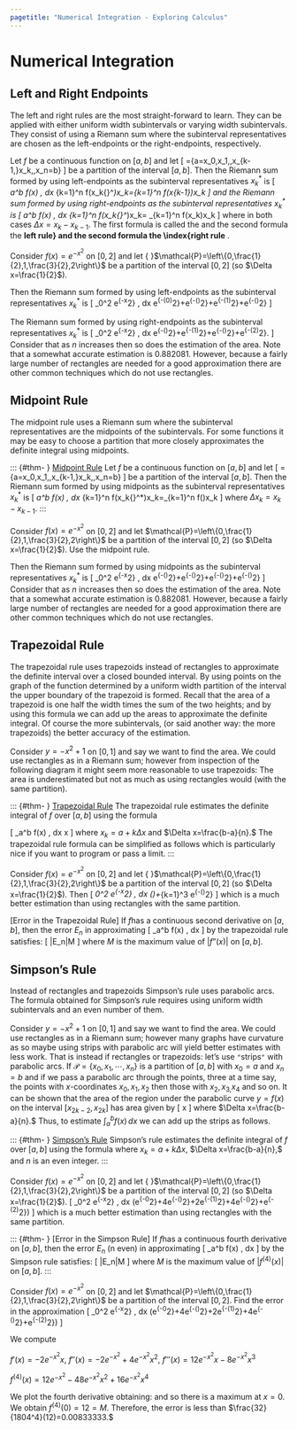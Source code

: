 ```yaml
---
pagetitle: "Numerical Integration - Exploring Calculus"
---
```

# Numerical Integration


## Left and Right Endpoints

The left and right rules are the most straight-forward to learn. 
They can be applied with either uniform width subintervals or varying width subintervals.
They consist of using a Riemann sum where the subinterval representatives are chosen as the left-endpoints or the right-endpoints, respectively.


::: {#thm- } 
Let $f$ be a continuous function on $[a,b]$ and let 
\[
\mathcal{P}=\left\{a=x_0,x_1,\cdots,x_{k-1,}x_k,\cdots,x_n=b\right\}
\] 
be a partition
of the interval $[a,b].$ 
Then the Riemann sum formed by using left-endpoints as the subinterval representatives $x_k{}^*$ is 
\[
\int_a^b f(x) \, dx \approx  \sum _{k=1}^n f\left(x_k{}^*\right)\Delta  x_k=\sum _{k=1}^n f\left(x_{k-1}\right)\Delta  x_k
\] 
and the Riemann sum formed by using
right-endpoints as the subinterval representatives $x_k{}^*$ is 
\[
\int_a^b f(x) \, dx \approx  \sum _{k=1}^n f\left(x_k{}^*\right)\Delta  x_k=\sum
_{k=1}^n f\left(x_k\right)\Delta  x_k
\] 
where in both cases $\Delta  x=x_k-x_{k-1}.$ 
The first formula is called the \index{left rule} and the second formula the \index{right rule} **left rule} and the second formula the \index{right rule** .
::: 


::: {#exm- } 
Consider $f(x)=e^{-x^2}$ on $[0,2]$ and let { }$\mathcal{P}=\left\{0,\frac{1}{2},1,\frac{3}{2},2\right\}$
be a partition of the interval $[0,2]$ (so $\Delta  x=\frac{1}{2}$). 
::: 

::: {.solution }
Then the Riemann sum formed by using left-endpoints as the subinterval representatives
$x_k{}^*$ is 
\[
\int_0^2 e^{-x^2} \, dx \approx \frac{1}{2}e^{-(0)^2}+\frac{1}{2}e^{-\left(\frac{1}{2}\right)^2}+\frac{1}{2}e^{-(1)^2}+\frac{1}{2}e^{-\left(\frac{3}{2}\right)^2}\approx
1.12604
\]
\par
The Riemann sum formed by using right-endpoints as the subinterval representatives $x_k^*$ is 
\[
\int_0^2 e^{-x^2} \, dx \approx \frac{1}{2}e^{-\left(\frac{1}{2}\right)^2}+\frac{1}{2}e^{-(1)^2}+\frac{1}{2}e^{-\left(\frac{3}{2}\right)^2}+\frac{1}{2}e^{-(2)^2}\approx 0.635198.
\] 
Consider that as $n$ increases then so does the estimation of the area. 
Note that a somewhat accurate estimation is $0.882081.$ 
However, because a fairly large number of rectangles are needed for a good approximation there are other common techniques which do not use rectangles.
::: 



## Midpoint Rule
The midpoint rule uses a Riemann sum where the subinterval representatives are the midpoints of the subintervals. 
For some functions it may be easy to choose a partition that more closely approximates the definite integral using midpoints.


::: {#thm- } [Midpoint Rule]
Let $f$ be a continuous function on $[a,b]$ and let 
\[
\mathcal{P}=\left\{a=x_0,x_1,\cdots,x_{k-1,}x_k,\cdots,x_n=b\right\}
\]
be a partition of the interval $[a,b].$ 
Then the Riemann sum formed by using midpoints as the subinterval representatives $x_k{}^*$ is 
\[
\int_a^b f(x) \, dx \approx  \sum _{k=1}^n f\left(x_k{}^*\right)\Delta  x_k=\sum _{k=1}^n f\left(\frac{x_k+x_{k-1}}{2}\right)\Delta  x_k
\] 
where $\Delta
 x_k=x_k-x_{k-1}.$
::: 


::: {#exm- } 
Consider $f(x)=e^{-x^2}$ on $[0,2]$ and let $\mathcal{P}=\left\{0,\frac{1}{2},1,\frac{3}{2},2\right\}$ be a partition of the interval $[0,2]$ (so $\Delta  x=\frac{1}{2}$). 
Use the midpoint rule.
::: 

::: {.solution }
Then the Riemann sum formed by using midpoints as the subinterval representatives
$x_k^*$ is 
\[
\int_0^2 e^{-x^2} \, dx \approx \frac{1}{2}e^{-\left(\frac{1}{4}\right)^2}+e^{-\left(\frac{3}{4}\right)^2}+\frac{1}{2}e^{-\left(\frac{5}{4}\right)^2}+\frac{1}{2}e^{-\left(\frac{7}{4}\right)^2}\approx
1.16768
\]
Consider that as $n$ increases then so does the estimation of the area. 
Note that a somewhat accurate estimation is $0.882081.$ 
However, because a fairly large number of rectangles are needed for a good approximation there are other common techniques which do not use rectangles. 
::: 



## Trapezoidal Rule
The trapezoidal rule uses trapezoids instead of rectangles to approximate the definite interval over a closed bounded interval. 
By using points on the graph of the function determined by a uniform width partition of the interval the upper boundary of the trapezoid is formed. 
Recall that the area of a trapezoid is one half the width times the sum of the two heights; and by using this formula we can add up the areas to approximate the
definite integral. 
Of course the more subintervals, (or said another way: the more trapezoids) the better accuracy of the estimation. 

Consider $y=-x^2+1$ on $[0,1]$ and say we want to find the area. 
We could use rectangles as in a Riemann sum; however from inspection of the following diagram it might seem more reasonable to use trapezoids:
The area is underestimated but not as much as using rectangles would (with the same partition).

::: {#thm- } [Trapezoidal Rule]
The trapezoidal rule estimates the definite integral of $f$ over $[a,b]$ using the formula 

\[
\int_a^b f(x) \, dx \approx \frac{1}{2}\left[f\left(x_0\right)+2f\left(x_1\right)+2f\left(x_2\right)+\cdots+2f\left(x_{n-1}\right)+f\left(x_n\right)\right]\Delta x
\]
where $x_k=a+k \Delta  x$ and $\Delta  x=\frac{b-a}{n}.$ 
The trapezoidal rule formula can be simplified as follows
\begin{align*}
& \int_a^b f(x) \, dx \approx \frac{1}{2}\left[f\left(x_0\right)+2f\left(x_1\right)+2f\left(x_2\right)+\cdots.+2f\left(x_{n-1}\right)+f\left(x_n\right)\right]\Delta x \\
& =\frac{1}{2}[f(a)+2f(a+\Delta  x)+2f(a+2\Delta  x)+ \cdots+2f(a+(n-1) \Delta  x)+f(b)]\frac{b-a}{n} \\
%& =\left(\frac{f(a)+f(b)}{2}\right)\left(\frac{b-a}{n}\right)+\left[f\left(a+\frac{b-a}{n}\right)+f\left(a+2\frac{b-a}{n}\right)+ \cdots+f\left(a+(n-1) \frac{b-a}{n}\right)\right]\frac{b-a}{n} \\
& =\left(\frac{f(a)+f(b)}{2}\right)\left(\frac{b-a}{n}\right)+\left(\frac{b-a}{n}\right)\sum _{k=1}^{n-1} f\left(a+k\frac{b-a}{n}\right)
\end{align*}
which is particularly nice if you want to program or pass a limit. 
::: 


::: {#exm- } 
Consider $f(x)=e^{-x^2}$ on $[0,2]$ and let { }$\mathcal{P}=\left\{0,\frac{1}{2},1,\frac{3}{2},2\right\}$ be a partition
of the interval $[0,2]$ (so $\Delta  x=\frac{1}{2}$). 
Then
\[
\int_0^2 e^{-x^2} \, dx \approx \left(\frac{e^{-0^2}+e^{-2^2}}{4}\right)+\frac{1}{2}\sum _{k=1}^3 e^{-\left(\frac{k}{2}\right)^2}\approx
0.880619
\]
which is a much better estimation than using rectangles with the same partition.
::: 

::: {#thm- } 
[Error in the Trapezoidal Rule] If $f$has a continuous second derivative on $[a,b],$ then the error $E_n$ in approximating 
\[
\int_a^b f(x) \, dx
\] 
by the trapezoidal rule satisfies:
\[
\left|E_n\right|\leq  \frac{(b-a)^3}{12n^2}M
\]
where $M$ is the maximum value of $|f\text{''}(x)|$ on $[a,b].$
::: 



## Simpson's Rule

Instead of rectangles and trapezoids Simpson's rule uses parabolic arcs. 
The formula obtained for Simpson's rule requires using uniform width subintervals and an even number of them. 

Consider $y=-x^2+1$ on $[0,1]$ and say we want to find the area. 
We could use rectangles as in a Riemann sum; however many graphs have curvature as so maybe using strips with parabolic arc will yield better estimates with less work. 
That is instead if rectangles or trapezoids: let's use $\texttt{"}$strips$\texttt{"}$ with parabolic arcs.
If $\mathcal{P}=\left\{x_0, x_1,\cdots,x_n\right\}$ is a partition of $[a,b]$ with $x_0=a$ and $x_n=b$ and if we pass a parabolic arc
through the points, three at a time say, the points with $x$-coordinates $x_0, x_1, x_2$ then those with $x_2, x_{3,} x_4$ and so on. 
It can be shown that the area of the region under the parabolic curve $y=f(x)$ on the interval $\left[x_{2k-2},x_{2k}\right]$ has area given by
\[
\frac{1}{3}\left[f\left(x_{2k-2}\right)+4f\left(x_{2k-1}\right)+f\left(x_{2k}\right)\right]\Delta  x
\]
where $\Delta  x=\frac{b-a}{n}.$ 
Thus, to estimate $\int_a^b f(x) \, dx$ we can add up the strips as follows.



::: {#thm- } [Simpson's Rule]
Simpson's rule estimates the definite integral of $f$ over $[a,b]$ using the formula
\begin{align*}
& \int_a^b f(x) \, dx \approx \frac{1}{3}\left[f\left(x_0\right)+4f\left(x_1\right)+2f\left(x_2\right)+4f\left(x_3\right)+ \right. \\ 
& \qquad \qquad \qquad  \qquad  \qquad \left. 2f\left(x_4\right)+\cdots +4f\left(x_{n-1}\right)+f\left(x_n\right)\right]\Delta  x
\end{align*}
where $x_k=a+k \Delta  x,$ $\Delta  x=\frac{b-a}{n},$ and $n$ is an even integer. 
::: 


::: {#exm- } 
Consider $f(x)=e^{-x^2}$ on $[0,2]$ and let { }$\mathcal{P}=\left\{0,\frac{1}{2},1,\frac{3}{2},2\right\}$ be a partition
of the interval $[0,2]$ (so $\Delta  x=\frac{1}{2}$). 
\[
\quad \int_0^2 e^{-x^2} \, dx \approx \frac{1}{6}\left(e^{-0^2}+4e^{-\left(\frac{1}{2}\right)^2}+2e^{-(1)^2}+4e^{-\left(\frac{3}{2}\right)^2}+e^{-(2)^2}\right)\approx 0.881812
\]
which is a much better estimation than using rectangles with the same partition.
::: 


::: {#thm- } [Error in the Simpson Rule] 
If $f$has a continuous fourth derivative on $[a,b],$ then the error $E_n$ (n even) in approximating 
\[
\int_a^b f(x) \, dx
\] 
by the Simpson rule satisfies:
\[
\left|E_n\right|\leq  \frac{(b-a)^5}{180n^4}M
\]
where $M$ is the maximum value of $\left|f^{(4)}(x)\right|$ on $[a,b].$
::: 


::: {#exm- } 
Consider $f(x)=e^{-x^2}$ on $[0,2]$ and let $\mathcal{P}=\left\{0,\frac{1}{2},1,\frac{3}{2},2\right\}$
be a partition of the interval $[0,2]$. 
Find the error in the approximation 
\[
\int_0^2 e^{-x^2} \, dx \approx \frac{1}{6}\left(e^{-0^2}+4e^{-\left(\frac{1}{2}\right)^2}+2e^{-(1)^2}+4e^{-\left(\frac{3}{2}\right)^2}+e^{-(2)^2}\right)\approx 0.881812
\]
::: 

::: {.solution }
We compute 
 
\item[]
$f'(x)=-2 e^{-x^2} x$, 
\item[]
$f'' (x)=-2 e^{-x^2}+4 e^{-x^2} x^2,$
\item[]
$f'''(x)=12 e^{-x^2} x-8 e^{-x^2} x^3$
\item[]
$f^{(4)}(x)=12 e^{-x^2}-48 e^{-x^2} x^2+16 e^{-x^2} x^4$
  
We plot the fourth derivative obtaining: and so there is a maximum at $x=0.$ 
We obtain $f^{(4)}(0)=12 =M.$ 
Therefore, the error is less than $\frac{32}{1804^4}(12)=0.00833333.$
::: 



